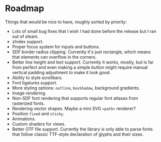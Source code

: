
# Roadmap

Things that would be nice to have, roughly sorted by priority:

- Lots of small bug fixes that I wish I had done before the release but I ran out of steam.
- zIndex support.
- Proper focus system for inputs and buttons.
- SDF border radius clipping. Currently it's just rectangle, which means that elements can overflow in the corners.
- Better line height and text support. Currently it works, mostly, but is far from perfect and even making a simple button might require manual vertical padding adjustment to make it look good.
- Ability to style scrollbars.
- Font ligatures support.
- More styling options: `outline`, `boxShadow`, background gradients.
- Image rendering.
- Non-SDF font rendering that supports regular font atlases from rasterized fonts.
- Rendering vector shapes. Maybe a mini SVG `<path>` renderer?
- Position `fixed` and `sticky`.
- Animations.
- Custom shaders for views.
- Better OTF file support. Currently the library is only able to parse fonts that follow classic TTF-style declaration of glyphs and their sizes.
